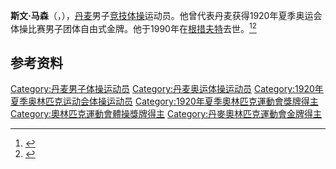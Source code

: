{{NoteTA|G1=Sports}}
'''斯文·马森'''（{{lang-da|Svend Madsen}}，{{bd|1897年|3月17日|1990年|9月10日}}），[[丹麦|丹麦]]男子[[竞技体操|竞技体操]]运动员。他曾代表丹麦获得1920年夏季奥运会体操比赛男子团体自由式金牌。他于1990年在[[根措夫特|根措夫特]]去世。<ref>{{Cite web|title=Svend Meulengracht MADSEN|url=https://www.olympic.org/svend-meulengracht-madsen|accessdate=2021-03-30|work=International Olympic Committee|archive-date=2020-12-06|archive-url=https://web.archive.org/web/20201206000027/https://www.olympic.org/svend-meulengracht-madsen|dead-url=no}}</ref><ref>{{cite web|url=https://www.olympedia.org/athletes/29672|title=Svend Madsen|work=Olympedia|accessdate=2021-03-30|archive-date=2021-12-13|archive-url=https://web.archive.org/web/20211213115535/https://www.olympedia.org/athletes/29672|dead-url=no}}</ref>

== 参考资料 ==
{{reflist}}

{{Authority control}}
{{DEFAULTSORT:Madsen, Svend}}
[[Category:丹麦男子体操运动员|Category:丹麦男子体操运动员]]
[[Category:丹麦奥运体操运动员|Category:丹麦奥运体操运动员]]
[[Category:1920年夏季奥林匹克运动会体操运动员|Category:1920年夏季奥林匹克运动会体操运动员]]
[[Category:1920年夏季奧林匹克運動會獎牌得主|Category:1920年夏季奧林匹克運動會獎牌得主]]
[[Category:奧林匹克運動會體操獎牌得主|Category:奧林匹克運動會體操獎牌得主]]
[[Category:丹麥奧林匹克運動會金牌得主|Category:丹麥奧林匹克運動會金牌得主]]